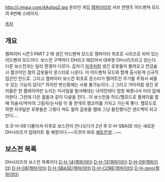 http://i.imgur.com/4AqIgg2.jpg
온라인 게임 [[젬파이터]]의 서브 컨텐츠 어드벤쳐 모드의 8번째 스테이지.
 


[[목차]]

== 개요 ==
젬파이터 시즌3 PART 2 때 생긴 어드벤쳐 모드로 젬파이터 최초로 시리즈로 되어 있는 어드벤처 모드이다. 
보스전 구역마다 DH라고 돼있어서 대부분 DH시리즈라고 읽는다. 
다른 보스전과는 달리 환경이 다르다. 갑자기 [[자쿠]]처럼 생긴 로봇들이 몰려오고 연금술사 젬코어인 철의 갑옷들이 몬스터로 나온다. 이 어드벤처 모드와 함께 출시된게 신규직업군인 안드로.
그리고 젬파이터 보스전 최초로 몬스터가 떨어트린 무기를 주워서 싸울수 있는 기능이 있다[* 하지만 변신중에는 사용 불가능이다...]
그리고 거미처럼 생긴 로이들은 한 플레이어만 노리는 미사일을 발사해대는 녀석인데다 엄청 짜증나서 미리 없애야한다. 그런데 다은 몹들과 같이 다굴을 친다.. 이 보스전을 하드/헬모드로 플레이를 할때 의술사/악마의 그림자/눈사람 이 중 한개의 젬코어를 가지고 가는게 좋다. 헬모드로 하면 자쿠닮은 로봇들은 그렇다 쳐도 철의 갑옷들 땜에 그냥 돌진했다간 샌드백이 되고 만다....

또 D-H-08 디몰리셔 이후로 보스전이 안나오다가 2년 후 D-H-SBASE 라는 새로운 DH시리즈가 업데이트 될 예정이다.~~이것이 바로 [[예토전생]]...~~


== 보스전 목록 ==
DH시리즈의 보스전 목록이다 
[[D-H-14(젬파이터)]]
[[D-H-13(젬파이터)]]
[[D-H-09(젬파이터)]]
[[D-H-08(젬파이터)]]
[[D-H-SBASE(젬파이터)]]
[[D-H-CORE(젬파이터)]]
[[D-H-zero(젬파이터)]]
